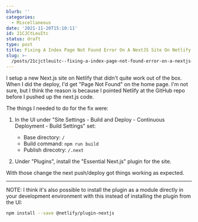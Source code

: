 ```yaml
---
blurb: ''
categories:
  - Miscellaneous
date: '2021-11-20T15:10:11'
id: 21CJCtLeuItc
status: draft
type: post
title: Fixing A Index Page Not Found Error On A NextJS Site On Netlify
slug: >-
  /posts/21cjctleuitc--fixing-a-index-page-not-found-error-on-a-nextjs-site-on-netlify
---
```


I setup a new Next.js site on Netlify that didn't quite work out of the box. When I did the deploy, I'd get "Page Not Found" on the home page. I'm not sure, but I think the reason is because I pointed Netlify at the GitHub repo before I pushed up the next.js code. 

The things I needed to do for the fix were: 

1. In the UI under "Site Settings - Build and Deploy - Continuous Deployment - Build Settings" set:
    
    - Base directory: `/`
    - Build command: `npm run build`
    - Publish direcotry: `/.next`

2. Under "Plugins", install the "Essential Next.js" plugin for the site. 

With those change the next push/deploy got things working as expected. 

---

NOTE: I think it's also possible to install the plugin as a module directly in your development environment with this instead of installing the plugin from the UI:

```bash
npm install --save @netlify/plugin-nextjs
```
